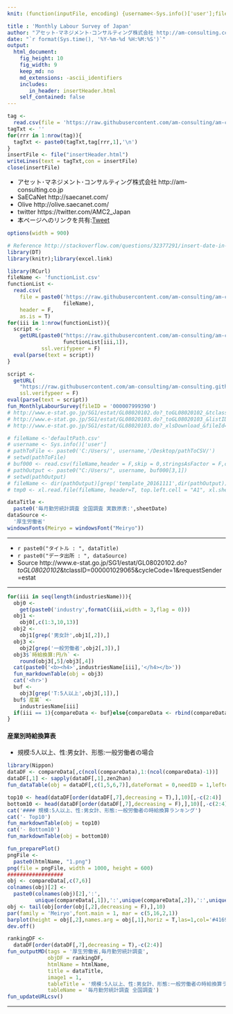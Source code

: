 ```yaml
---
knit: (function(inputFile, encoding) {username<-Sys.info()['user'];fileName<-'defaultPath.csv';pathToFile <-paste0('C:/Users/', username,'/Desktop/pathToCSV/');setwd(pathToFile);buf0<-read.csv(fileName,header = F,skip = 0,stringsAsFactor = F,check.names = F,fileEncoding = 'utf-8');timeStamp<-format(Sys.time(),'%Y%m%d%H%M%S');htmlName<-'monthlyLabourSurvey';rmarkdown::render(inputFile, encoding = encoding, output_file = paste0('C:/Users/',username,buf0[2,1],'charts/','am-consulting.co.jp-',htmlName,'.html')) })

title : 'Monthly Labour Survey of Japan'
author: "アセット･マネジメント･コンサルティング株式会社 http://am-consulting.co.jp"
date: "`r format(Sys.time(), '%Y-%m-%d %H:%M:%S')`"
output: 
  html_document:
    fig_height: 10
    fig_width: 9
    keep_md: no
    md_extensions: -ascii_identifiers 
    includes:
       in_header: insertHeader.html
    self_contained: false
---
```


```r
tag <-
  read.csv(file = 'https://raw.githubusercontent.com/am-consulting/am-consulting.github.io/master/components/insertHeader.csv',header = F,fileEncoding = 'UTF8')
tagTxt <- ''
for(rrr in 1:nrow(tag)){
  tagTxt <- paste0(tagTxt,tag[rrr,1],'\n')
}
insertFile <- file("insertHeader.html")
writeLines(text = tagTxt,con = insertFile)
close(insertFile)
```

- アセット･マネジメント･コンサルティング株式会社 http://am-consulting.co.jp
- SaECaNet http://saecanet.com/
- Olive http://olive.saecanet.com/
- twitter https://twitter.com/AMC2_Japan
- 本ページへのリンクを共有:<a href="https://twitter.com/share" class="twitter-share-button" data-via="AMC2_Japan" data-size="large">Tweet</a> <script>!function(d,s,id){var js,fjs=d.getElementsByTagName(s)[0],p=/^http:/.test(d.location)?'http':'https';if(!d.getElementById(id)){js=d.createElement(s);js.id=id;js.src=p+'://platform.twitter.com/widgets.js';fjs.parentNode.insertBefore(js,fjs);}}(document, 'script', 'twitter-wjs');</script>

```r
options(width = 900)
```

```r
# Reference http://stackoverflow.com/questions/32377291/insert-date-in-filename-while-knitting-document-using-rstudio-knit-button
library(DT)
library(knitr);library(excel.link)
```

```r
library(RCurl)
fileName <- 'functionList.csv'
functionList <-
  read.csv(
    file = paste0('https://raw.githubusercontent.com/am-consulting/am-consulting.github.io/master/csv/',
                  fileName),
    header = F,
    as.is = T)
for(iii in 1:nrow(functionList)){
  script <- 
    getURL(paste0("https://raw.githubusercontent.com/am-consulting/am-consulting.github.io/master/", 
                  functionList[iii,1]),
           ssl.verifypeer = F)
  eval(parse(text = script))
}
```

```r
script <-
  getURL(
    "https://raw.githubusercontent.com/am-consulting/am-consulting.github.io/master/importMonthlyLabourSurvey.r",
    ssl.verifypeer = F)
eval(parse(text = script))
fun_MonthlyLabourSurvey(fileID = '000007999390')
# http://www.e-stat.go.jp/SG1/estat/GL08020102.do?_toGL08020102_&tclassID=000001029065&cycleCode=1&requestSender=estat
# http://www.e-stat.go.jp/SG1/estat/GL08020103.do?_toGL08020103_&listID=000001187203&disp=Other&requestSender=estat
# http://www.e-stat.go.jp/SG1/estat/GL08020103.do?_xlsDownload_&fileId=000007983335&releaseCount=1
```

```r
# fileName <-'defaultPath.csv'
# username <- Sys.info()['user']
# pathToFile <- paste0('C:/Users/', username,'/Desktop/pathToCSV/')
# setwd(pathToFile)
# buf000 <- read.csv(fileName,header = F,skip = 0,stringsAsFactor = F,check.names = F,fileEncoding = 'utf-8')
# pathOutput <- paste0("C:/Users/", username, buf000[3,1])
# setwd(pathOutput)
# fileName <- dir(pathOutput)[grep('template_20161111',dir(pathOutput))]
# tmp0 <- xl.read.file(fileName, header=T, top.left.cell = "A1", xl.sheet = 2, excel.visible = F)
```

```r
dataTitle <- 
  paste0('毎月勤労統計調査 全国調査 実数原表:',sheetDate)
dataSource <- 
  '厚生労働省'
windowsFonts(Meiryo = windowsFont("Meiryo"))
```

***

- `r paste0("タイトル : ", dataTitle)`
- `r paste0("データ出所 : ", dataSource)`
- Source http://www.e-stat.go.jp/SG1/estat/GL08020102.do?_toGL08020102_&tclassID=000001029065&cycleCode=1&requestSender=estat

***

```r
for(iii in seq(length(industriesName))){
  obj0 <- 
    get(paste0('industry',formatC(iii,width = 3,flag = 0)))
  obj1 <- 
    obj0[,c(1:3,10,13)]
  obj2 <- 
    obj1[grep('男女計',obj1[,2]),]
  obj3 <- 
    obj2[grep('一般労働者',obj2[,3]),]
  obj3$`時給換算:円/h` <- 
    round(obj3[,5]/obj3[,4])
  cat(paste0('<b><h4>',industriesName[iii],'</h4></b>'))
  fun_markdownTable(obj = obj3)
  cat('<hr>')
  buf <-
    obj3[grep('T:5人以上',obj3[,1]),]
  buf$`産業` <- 
    industriesName[iii]
  if(iii == 1){compareData <- buf}else{compareData <- rbind(compareData,buf)}
}
```

#### 産業別時給換算表
- 規模:5人以上、性:男女計、形態:一般労働者の場合

```r
library(Nippon)
dataDF <- compareData[,c(ncol(compareData),1:(ncol(compareData)-1))]
dataDF[,1] <- sapply(dataDF[,1],zen2han)
fun_dataTable(obj = dataDF[,c(1,5,6,7)],dateFormat = 0,needID = 1,leftcolumns = 2,orderDirection = 'asc')
```

```r
top10 <- head(dataDF[order(dataDF[,7],decreasing = T),],10)[,-c(2:4)]
bottom10 <- head(dataDF[order(dataDF[,7],decreasing = F),],10)[,-c(2:4)]
cat('#### 規模:5人以上、性:男女計、形態:一般労働者の時給換算ランキング')
cat('- Top10')
fun_markdownTable(obj = top10)
cat('- Bottom10')
fun_markdownTable(obj = bottom10)
```

```r
fun_preparePlot()
pngFile <-
  paste0(htmlName, "1.png")
png(file = pngFile, width = 1000, height = 600)
##################
obj <- compareData[,c(7,6)]
colnames(obj)[2] <-
  paste0(colnames(obj)[2],':',
         unique(compareData[,1]),':',unique(compareData[,2]),':',unique(compareData[,3]))
obj <- tail(obj[order(obj[,2],decreasing = F),],10)
par(family = 'Meiryo',font.main = 1, mar = c(5,16,2,1))
barplot(height = obj[,2],names.arg = obj[,1],horiz = T,las=1,col='#4169e1',xlab = colnames(obj)[2],main = paste0(dataTitle,':Top10'),cex.main = 1,cex.axis = 1,cex.names = 1)
dev.off()
```

```r
rankingDF <- 
  dataDF[order(dataDF[,7],decreasing = T),-c(2:4)]
fun_outputMD(tags = '厚生労働省,毎月勤労統計調査',
             objDF = rankingDF,
             htmlName = htmlName,
             title = dataTitle,
             image1 = 1,
             tableTitle = '規模:5人以上、性:男女計、形態:一般労働者の時給換算ランキング',
             tableName = '毎月勤労統計調査 全国調査')
fun_updateURLcsv()
```

***
<script>MakeNegative()</script>
<script>
  (function(i,s,o,g,r,a,m){i['GoogleAnalyticsObject']=r;i[r]=i[r]||function(){
  (i[r].q=i[r].q||[]).push(arguments)},i[r].l=1*new Date();a=s.createElement(o),
  m=s.getElementsByTagName(o)[0];a.async=1;a.src=g;m.parentNode.insertBefore(a,m)
  })(window,document,'script','https://www.google-analytics.com/analytics.js','ga');

  ga('create', 'UA-3077339-5', 'auto');
  ga('send', 'pageview');

</script>
